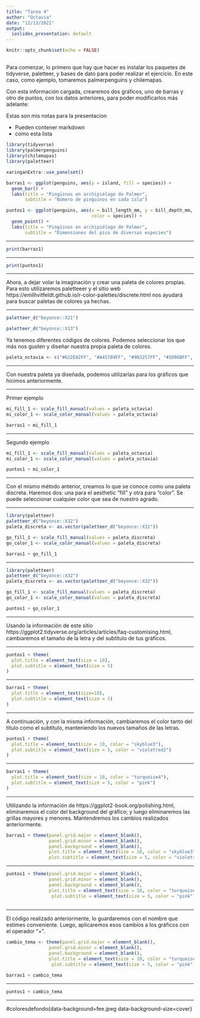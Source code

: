 ```yaml
---
title: "Tarea 4"
author: "Octavia"
date: "12/13/2021"
output:
  ioslides_presentation: default
---
```


```r
knitr::opts_chunk$set(echo = FALSE)
```


##
<div class="columns-2">
  Para comenzar, lo primero que hay que hacer es instalar los paquetes de tidyverse, paletteer, y bases de dato para poder realizar el ejercicio. En este caso, como ejemplo, tomaremos palmerpenguins y chilemapas.

  <div class="red2">
Con esta información cargada, crearemos dos gráficos, uno de barras y otro de puntos, con los datos anteriores, para poder modificarlos más adelante:
</div>
</div>


<div class="notes">
Estas son mis notas para la presentacion

- Pueden contener markdown
- como esta lista

</div>

```r
library(tidyverse)
library(palmerpenguins)
library(chilemapas)
library(paletteer)
```

```r
xaringanExtra::use_panelset()
```



```r
barras1 <- ggplot(penguins, aes(y = island, fill = species)) + 
  geom_bar() + 
  labs(title = "Pingüinos en archipiélago de Palmer",
       subtitle = "Número de pinguinos en cada isla")

puntos1 <- ggplot(penguins, aes(x = bill_length_mm, y = bill_depth_mm,
                                color = species)) + 
  geom_point() + 
  labs(title = "Pingüinos en archipiélago de Palmer",
       subtitle = "Dimensiones del pico de diversas especies")
```

-----



```r
print(barras1)
```

-------

```r
print(puntos1)
```


-----

<div class="blue">
Ahora, a dejar volar la imaginación y crear una paleta de colores propias. Para esto utilizaremos paletteeer y el sitio web https://emilhvitfeldt.github.io/r-color-palettes/discrete.html nos ayudará para buscar paletas de colores ya hechas.
</div>


-----

```r
paletteer_d("beyonce::X21")
```



```r
paletteer_d("beyonce::X13")
```


<div class="yellow">
Ya tenemos diferentes códigos de colores. Podemos seleccionar los que más nos gusten y diseñar nuestra propia paleta de colores.
</div>


```r
paleta_octavia <- c("#622E82FF", "#A45789FF", "#9B3257FF", "#1D96BFF", "#8EC87AFF", "#439E5FFF")
```

-----

<div class="blue3">
Con nuestra paleta ya diseñada, podemos utilizarlas para los gráficos que hicimos anteriormente.
</div>

-----

Primer ejemplo
 
```r

mi_fill_1 <- scale_fill_manual(values = paleta_octavia)
mi_color_1 <- scale_color_manual(values = paleta_octavia)

barras1 + mi_fill_1
```

-----

Segundo ejemplo

```r

mi_fill_1 <- scale_fill_manual(values = paleta_octavia)
mi_color_1 <- scale_color_manual(values = paleta_octavia)

puntos1 + mi_color_1
```

------

<div class="red3">
Con el mismo método anterior, creamos lo que se conoce como una paleta discreta. Haremos dos: una para el aesthetic "fill" y otra para "color". Se puede seleccionar cualquier color que sea de nuestro agrado.
</div>

-----

```r
library(paletteer) 
paletteer_d("beyonce::X32")
paleta_discreta <- as.vector(paletteer_d("beyonce::X32"))

go_fill_1 <- scale_fill_manual(values = paleta_discreta)
go_color_1 <- scale_color_manual(values = paleta_discreta)

barras1 + go_fill_1
```

-----

```r
library(paletteer) 
paletteer_d("beyonce::X32")
paleta_discreta <- as.vector(paletteer_d("beyonce::X32"))

go_fill_1 <- scale_fill_manual(values = paleta_discreta)
go_color_1 <- scale_color_manual(values = paleta_discreta)

puntos1 + go_color_1
```

-----

<div class="yellow">
Usando la información de este sitio https://ggplot2.tidyverse.org/articles/articles/faq-customising.html, cambiaremos el tamaño de la letra y del subtítulo de tus gráficos.
</div>

-----

```r
puntos1 + theme(
  plot.title = element_text(size = 10),
  plot.subtitle = element_text(size = 5)
)
```

-----


```r
barras1 + theme(
  plot.title = element_text(size=10),
  plot.subtitle = element_text(size = 5)
)
```

-----

<div class="green">
A continuación, y con la misma información, cambiaremos el color tanto del título como el subtítulo, manteniendo los nuevos tamaños de las letras. 
</div>

```r
puntos1 + theme(
  plot.title = element_text(size = 10, color = "skyblue3"),
  plot.subtitle = element_text(size = 5, color = "violetred2")
) 

```


------

```r
barras1 + theme(
  plot.title = element_text(size = 10, color = "turquoise4"),
  plot.subtitle = element_text(size = 5, color = "pink")
)
```

-----

<div class="red">
Utilizando la información de https://ggplot2-book.org/polishing.html, eliminaremos el color del background del gráfico; y luego eliminaremos las grillas mayores y menores. Mantendremos los cambios realizados anteriormente.
</div>

```r
barras1 + theme(panel.grid.major = element_blank(),
                panel.grid.minor = element_blank(),
                panel.background = element_blank(),
                plot.title = element_text(size = 10, color = "skyblue3"),
                plot.subtitle = element_text(size = 5, color = "violetred2"))
```

-----

```r
puntos1 + theme(panel.grid.major = element_blank(),
                panel.grid.minor = element_blank(),
                panel.background = element_blank(),
                plot.title = element_text(size = 10, color = "turquoise4"),
                 plot.subtitle = element_text(size = 5, color = "pink"))
 
```

------

<div class="blue">
El código realizado anteriormente, lo guardaremos con el nombre que estimes conveniente. Luego, aplicaremos esos cambios a los gráficos con el operador "+".
</div>

```r
cambio_tema <- theme(panel.grid.major = element_blank(),
                panel.grid.minor = element_blank(),
                panel.background = element_blank(),
                plot.title = element_text(size = 10, color = "turquoise4"),
                 plot.subtitle = element_text(size = 5, color = "pink"))

barras1 + cambio_tema
```

------

```r
puntos1 + cambio_tema
```

------

#coloresdefondo{data-background=fee.jpeg data-background-size=cover} 